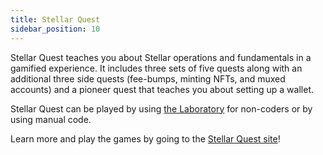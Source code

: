 ```yaml
---
title: Stellar Quest
sidebar_position: 10
---
```


Stellar Quest teaches you about Stellar operations and fundamentals in a gamified experience. It includes three sets of five quests along with an additional three side quests (fee-bumps, minting NFTs, and muxed accounts) and a pioneer quest that teaches you about setting up a wallet.

Stellar Quest can be played by using [the Laboratory](https://laboratory.stellar.org/#?network=public) for non-coders or by using manual code.

Learn more and play the games by going to the [Stellar Quest site](https://quest.stellar.org)!
